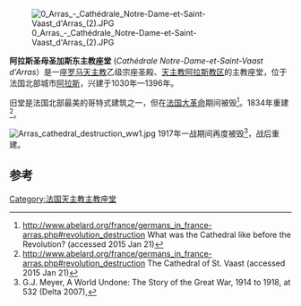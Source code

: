 [[Image:0_Arras_-_Cathédrale_Notre-Dame-et-Saint-Vaast_d'Arras_(2).JPG|thumb]]

'''阿拉斯圣母圣加斯东主教座堂''' (''Cathédrale Notre-Dame-et-Saint-Vaast d'Arras''）是一座[[罗马天主教|罗马天主教]]乙级宗座圣殿、[[天主教阿拉斯教区|天主教阿拉斯教区]]的主教座堂，位于法国北部城市[[阿拉斯|阿拉斯]]，兴建于1030年—1396年。  

旧堂是法国北部最美的哥特式建筑之一，但在[[法国大革命|法国大革命]]期间被毁<ref>http://www.abelard.org/france/germans_in_france-arras.php#revolution_destruction {{Wayback|url=http://www.abelard.org/france/germans_in_france-arras.php#revolution_destruction |date=20150716063310 }} What was the Cathedral like before the Revolution? (accessed 2015 Jan 21)</ref>。1834年重建<ref>http://www.abelard.org/france/germans_in_france-arras.php#revolution_destruction {{Wayback|url=http://www.abelard.org/france/germans_in_france-arras.php#revolution_destruction |date=20150716063310 }} The Cathedral of St. Vaast (accessed 2015 Jan 21)</ref>。 

[[File:Arras_cathedral_destruction_ww1.jpg|left]]
1917年一战期间再度被毁<ref>G.J. Meyer, A World Undone: The Story of the Great War, 1914 to 1918, at 532 (Delta 2007),</ref>，战后重建。

==参考==
{{Reflist}}
{{coord|50|17|35|N|2|46|29|E|type:landmark_region:FR|display=title}}
{{法国天主教主教座堂}}
[[Category:法国天主教主教座堂|Category:法国天主教主教座堂]]